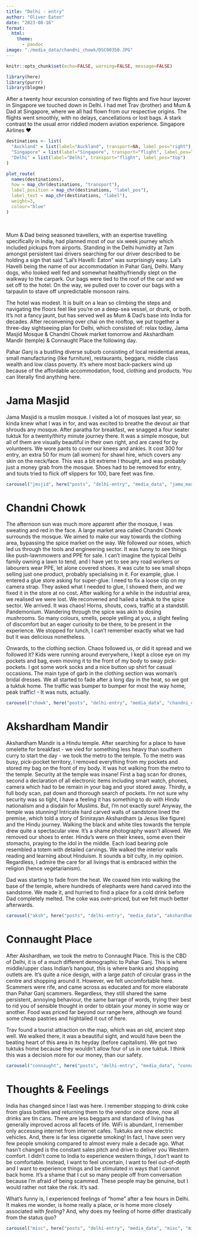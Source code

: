 ```yaml
---
title: "Delhi - entry"
author: "Oliver Eaton"
date: "2023-08-16"
format: 
  html:
    theme: 
      - pandoc
image: "./media_data/chandni_chowk/DSC00350.JPG"
---
```


```r
knitr::opts_chunk$set(echo=FALSE, warning=FALSE, message=FALSE)
```

```r
library(here)
library(purrr)
library(blogme)
```

After a twenty hour excursion consisting of two flights and five hour layover in Singapore we touched down in Delhi. I had met Trav (brother) and Mum & Dad at Singapore, where we all had flown from our respective origins. The flights went smoothly, with no delays, cancellations or lost bags. A stark contrast to the usual error riddled modern aviation experience. Singapore Airlines ❤️

```r
destinations <- list(
  "Auckland" = list(label="Auckland", transport=NA, label_pos="right"),
  "Singapore" = list(label="Singapore", transport="flight", label_pos="right"),
  "Delhi" = list(label="Delhi", transport="flight", label_pos="top")
)

plot_route(
  names(destinations),
  how = map_chr(destinations, "transport"),
  label_position = map_chr(destinations, "label_pos"),
  label_text = map_chr(destinations, "label"),
  weight=3,
  colour="blue"
)
```

<br>

Mum & Dad being seasoned travellers, with an expertise travelling specifically in India, had planned most of our six week journey which included pickups from airports. Standing in the Delhi humidity at 7am amongst persistent taxi drivers searching for our driver described to be holding a sign that said "Lal's Havelli: Eaton" was surprisingly easy. Lal's Havelli being the name of our accommodation in Pahar Ganj, Delhi. Many dogs, who looked well fed and somewhat healthy/friendly slept on the walkway to the carpark. Our bags were tied to the roof of the car and we set off to the hotel. On the way, we pulled over to cover our bags with a tarpaulin to stave off unpredictable monsoon rains.

The hotel was modest. It is built on a lean so climbing the steps and navigating the floors feel like you're on a deep-sea vessel, or drunk, or both. It's not a fancy jaunt, but has served well as Mum & Dad's base into India for decades. After reconvening over chai on the rooftop, we put together a three-day sightseeing plan for Delhi, which consisted of: relax today, Jama Masjid Mosque & Chandni Chowk market tomorrow and Akshardham Mandir (temple) & Connaught Place the following day.

Pahar Ganj is a bustling diverse suburb consisting of local residential areas, small manufacturing (like furniture), restaurants, beggars, middle class wealth and low class poverty. It's where most back-packers wind up because of the affordable accommodation, food, clothing and products. You can literally find anything here.

# Jama Masjid

Jama Masjid is a muslim mosque. I visited a lot of mosques last year, so kinda knew what I was in for, and was excited to breathe the devout air that shrouds any mosque. After paratha for breakfast, we snagged a four seater tuktuk for a twenty/thirty minute journey there. It was a simple mosque, but all of them are visually beautiful in their own right, and are cared for by volunteers. We wore pants to cover our knees and ankles. It cost 300 for entry, an extra 50 for mum (all women) for shawl hire, which covers any skin on the neck/face. This was a bit extreme I thought, and was probably just a money grab from the mosque. Shoes had to be removed for entry, and touts tried to flick off slippers for 100, bare feet was fine.

```r
carousel("jmsjid", here("posts", "delhi-entry", "media_data", "jama_masjid", "jama_masjid.yml"))
```

# Chandni Chowk

The afternoon sun was much more apparent after the mosque, I was sweating and red in the face. A large market area called Chandni Chowk surrounds the mosque. We aimed to make our way towards the clothing area, bypassing the spice market on the way. We followed our noses, which led us through the tools and engineering sector. It was funny to see things like push-lawnmowers and PPE for sale. I can't imagine the typical Delhi family owning a lawn to tend, and I have yet to see any road workers or labourers wear PPE, let alone covered shoes. It was cute to see small shops selling just one product, probably specialising in it. For example, glue. I entered a glue store asking for super-glue. I need to fix a loose clip on my camera strap. They asked what I needed to glue, I showed them, and we fixed it in the store at no cost. After walking for a while in the industrial area, we realised we were lost. We reconvened and hailed a tuktuk to the spice sector. We arrived. It was chaos! Horns, shouts, cows, traffic at a standstill. Pandemonium. Wandering through the spice was akin to dosing mushrooms. So many colours, smells, people yelling at you, a slight feeling of discomfort but an eager curiosity to be there, to be present in the experience. We stopped for lunch, I can't remember exactly what we had but it was delicious nonetheless.

Onwards, to the clothing section. Chaos followed us, or did it spread and we followed it? Kids were running around everywhere, I kept a close eye on my pockets and bag, even moving it to the front of my body to sway pick-pockets. I got some work socks and a nice button up shirt for casual occasions. The main type of garb in the clothing section was woman's bridal dresses. We all started to fade after a long day in the heat, so we got a tuktuk home. The traffic was bumper to bumper for most the way home, peak traffic! - It was nuts, actually.

```r
carousel("chowk", here("posts", "delhi-entry", "media_data", "chandni_chowk", "chandni_chowk.yml"))
```

# Akshardham Mandir

Akshardham Mandir is a Hindu temple. After searching for a place to have omelette for breakfast - we vied for something less heavy than southern curry to start the day - we took the metro to the temple. To the metro was busy, pick-pocket territory, I removed everything from my pockets and stored my bag on the front of my body. It was hot walking from the metro to the temple. Security at the temple was insane! First a bag scan for drones, second a declaration of all electronic items including smart watch, phones, camera which had to be remain in your bag and your stored away. Thirdly, a full body scan, pat down and thorough search of pockets. I'm not sure why security was so tight, I have a feeling it has something to do with Hindu nationalism and a disdain for Muslims. But, I'm not exactly sure! Anyway, the temple was stunning! Intricate hard carved walls of sandstone lined the premise, which told a story of Srinirayan Akshardham (a Jesus like figure) and the Hindu journey. Walking the black and white tiles towards the temple drew quite a spectacular view. It's a shame photography wasn't allowed. We removed our shoes to enter. Hindu's were on their knees, some even their stomachs, praying to the idol in the middle. Each load bearing pole resembled a totem with detailed carvings. We walked the interior walls reading and learning about Hinduism. It sounds a bit culty, in my opinion. Regardless, I admire the care for all livings that is embraced within the religion (hence vegetarianism).

Dad was starting to fade from the heat. We coaxed him into walking the base of the temple, where hundreds of elephants were hand carved into the sandstone. We made it, and hurried to find a place for a cold drink before Dad completely melted. The coke was over-priced, but we felt much better afterwards.

```r
carousel("aksh", here("posts", "delhi-entry", "media_data", "akshardham_mandir", "akshardham_mandir.yml"))
```

# Connaught Place

After Akshardham, we took the metro to Connaught Place. This is the CBD of Delhi, it is of a much different demographic to Pahar Ganj. This is where middle/upper class Indian's hangout, this is where banks and shopping outlets are. It's quite a nice design, with a large patch of circular grass in the centre and shopping around it. However, we felt uncomfortable here. Scammers were rife, and came across as educated and for more elaborate than Pahar Ganj scammers. Regardless, they still shared the same persistent, annoying behaviour, the same barrage of words, trying their best to rid you of sensible thought in order to obtain your money in some way or another. Food was priced far beyond our range here, although we found some cheap pastries and hightailed it out of here.

Trav found a tourist attraction on the map, which was an old, ancient step well. We walked there, it was a beautiful sight, and would have been the beating heart of this area in its heyday (before capitalism). We got two tuktuks home because they wouldn't allow four of us in one tuktuk. I think this was a decision more for our money, than our safety.

```r
carousel("connaught", here("posts", "delhi-entry", "media_data", "connaught_place", "connaught_place.yml"))
```

# Thoughts & Feelings

India has changed since I last was here. I remember stopping to drink coke from glass bottles and returning them to the vendor once done, now all drinks are tin cans. There are less beggars and standard of living has generally improved across all facets of life. WiFi is abundant, I remember only accessing internet from internet cafes. Tuktuks are now electric vehicles. And, there is far less cigarette smoking! In fact, I have seen very few people smoking compared to almost every male a decade ago. What hasn't changed is the constant sales pitch and drive to deliver you Western comfort. I didn't come to India to experience western things, I don't want to be comfortable. Instead, I want to feel uncertain, I want to feel out-of-depth and I want to experience things and be stimulated in ways that I cannot back home. It's a shame that I cut so many people off from conversation because I'm afraid of being scammed. These people may be genuine, but I would rather not take the risk. It's sad.

What's funny is, I experienced feelings of "home" after a few hours in Delhi. It makes me wonder, is home really a place, or is home more closely associated with *feeling*? And, why does my feeling of home differ drastically from the status quo?

```r
carousel("misc", here("posts", "delhi-entry", "media_data", "misc", "misc.yml"))
```
